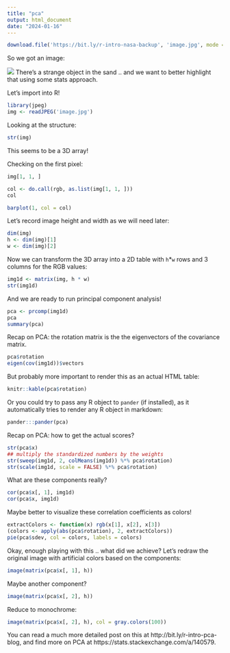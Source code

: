 ```yaml
---
title: "pca"
output: html_document
date: "2024-01-16"
---
```


```r
download.file('https://bit.ly/r-intro-nasa-backup', 'image.jpg', mode = 'wb')
```

So we got an image:

![](image.jpg)
There's a strange object in the sand .. and we want to better highlight that using some stats approach.

Let's import into R!

```r
library(jpeg)
img <- readJPEG('image.jpg')
```

Looking at the structure:

```r
str(img)
```

This seems to be a 3D array!

Checking on the first pixel:

```r
img[1, 1, ]

col <- do.call(rgb, as.list(img[1, 1, ]))
col

barplot(1, col = col)
```

Let's record image height and width as we will need later:

```r
dim(img)
h <- dim(img)[1]
w <- dim(img)[2]
```

Now we can transform the 3D array into a 2D table with `h`*`w` rows and 3 columns for the RGB values:

```r
img1d <- matrix(img, h * w)
str(img1d)
```

And we are ready to run principal component analysis!

```r
pca <- prcomp(img1d)
pca
summary(pca)
```

Recap on PCA: the rotation matrix is the the eigenvectors of the covariance matrix.

```r
pca$rotation
eigen(cov(img1d))$vectors
```

But probably more important to render this as an actual HTML table:

```r
knitr::kable(pca$rotation)
```

Or you could try to pass any R object to `pander` (if installed), as it automatically tries to render any R object in markdown:

```r
pander:::pander(pca)
```

Recap on PCA: how to get the actual scores?

```r
str(pca$x)
## multiply the standardized numbers by the weights
str(sweep(img1d, 2, colMeans(img1d)) %*% pca$rotation)
str(scale(img1d, scale = FALSE) %*% pca$rotation)
```

What are these components really?

```r
cor(pca$x[, 1], img1d)
cor(pca$x, img1d)
```

Maybe better to visualize these correlation coefficients as colors!

```r
extractColors <- function(x) rgb(x[1], x[2], x[3])
(colors <- apply(abs(pca$rotation), 2, extractColors))
pie(pca$sdev, col = colors, labels = colors)
```

Okay, enough playing with this .. what did we achieve? Let's redraw the original image with artificial colors based on the components:

```r
image(matrix(pca$x[, 1], h))
```

Maybe another component?

```r
image(matrix(pca$x[, 2], h))
```

Reduce to monochrome:

```r
image(matrix(pca$x[, 2], h), col = gray.colors(100))
```

You can read a much more detailed post on this at http://bit.ly/r-intro-pca-blog, and find more on PCA at https://stats.stackexchange.com/a/140579.
